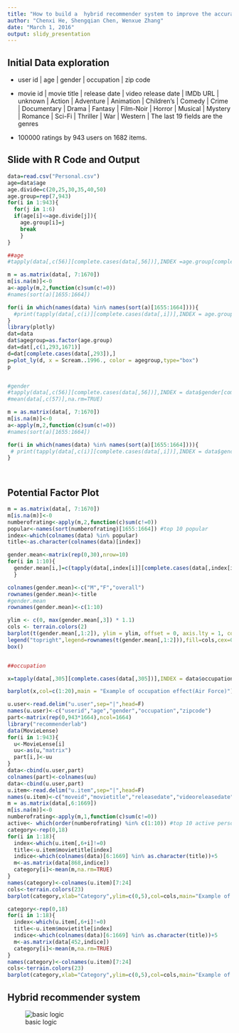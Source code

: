 ```yaml
---
title: "How to build a  hybrid recommender system to improve the accuracy?"
author: "Chenxi He, Shengqian Chen, Wenxue Zhang"
date: "March 1, 2016"
output: slidy_presentation
---
```



## Initial Data exploration 
-  user id | age | gender | occupation | zip code


-  movie id | movie title | release date | video release date |
              IMDb URL | unknown | Action | Adventure | Animation |
              Children's | Comedy | Crime | Documentary | Drama | Fantasy |
              Film-Noir | Horror | Musical | Mystery | Romance | Sci-Fi |
              Thriller | War | Western |
              The last 19 fields are the genres
              
              
-  100000 ratings by 943 users on 1682 items.

## Slide with R Code and Output
```r
data=read.csv("Personal.csv")
age=data$age
age.divide=c(20,25,30,35,40,50)
age.group=rep(7,943)
for(i in 1:943){
  for(j in 1:6)
  if(age[i]<=age.divide[j]){
    age.group[i]=j
    break
    }
}

##age
#tapply(data[,c(56)][complete.cases(data[,56])],INDEX =age.group[complete.cases(data[,56])],FUN = mean)

m = as.matrix(data[, 7:1670])
m[is.na(m)]<-0
a<-apply(m,2,function(c)sum(c!=0))
#names(sort(a)[1655:1664])

for(i in which(names(data) %in% names(sort(a)[1655:1664]))){
  #print(tapply(data[,c(i)][complete.cases(data[,i])],INDEX = age.group[complete.cases(data[,i])],FUN = mean))
}
library(plotly)
dat=data
dat$agegroup=as.factor(age.group)
dat=dat[,c(1,293,1671)]
d=dat[complete.cases(data[,293]),]
p=plot_ly(d, x = Scream..1996., color = agegroup,type="box")
p


#gender
#tapply(data[,c(56)][complete.cases(data[,56])],INDEX = data$gender[complete.cases(data[,56])],FUN = mean)
#mean(data[,c(57)],na.rm=TRUE)

m = as.matrix(data[, 7:1670])
m[is.na(m)]<-0
a<-apply(m,2,function(c)sum(c!=0))
#names(sort(a)[1655:1664])

for(i in which(names(data) %in% names(sort(a)[1655:1664]))){
 # print(tapply(data[,c(i)][complete.cases(data[,i])],INDEX = data$gender[complete.cases(data[,i])],FUN = mean))
}




```

## Potential Factor Plot
```r
m = as.matrix(data[, 7:1670])
m[is.na(m)]<-0
numberofrating<-apply(m,2,function(c)sum(c!=0))
popular<-names(sort(numberofrating)[1655:1664]) #top 10 popular
index<-which(colnames(data) %in% popular)
title<-as.character(colnames(data)[index])

gender.mean<-matrix(rep(0,30),nrow=10)
for(i in 1:10){
  gender.mean[i,]=c(tapply(data[,index[i]][complete.cases(data[,index[i]])],INDEX = data$gender[complete.cases  (data[,index[i]])],FUN = mean),mean(data[,index[i]],na.rm=TRUE))
  }

colnames(gender.mean)<-c("M","F","overall")
rownames(gender.mean)<-title
#gender.mean
rownames(gender.mean)<-c(1:10)

ylim <- c(0, max(gender.mean[,3]) * 1.1) 
cols <- terrain.colors(2) 
barplot(t(gender.mean[,1:2]), ylim = ylim, offset = 0, axis.lty = 1, col = cols,beside=T,main="Example of gender effect")
legend("topright",legend=rownames(t(gender.mean[,1:2])),fill=cols,cex=0.75)
box()


##occupation

x=tapply(data[,305][complete.cases(data[,305])],INDEX = data$occupation[complete.cases(data[,305])],FUN = mean)

barplot(x,col=c(1:20),main = "Example of occupation effect(Air Force)")

u.user<-read.delim("u.user",sep="|",head=F)
names(u.user)<-c("userid","age","gender","occupation","zipcode")
part<-matrix(rep(0,943*1664),ncol=1664) 
library("recommenderlab")
data(MovieLense)
for(i in 1:943){
  u<-MovieLense[i]
  uu<-as(u,"matrix")
  part[i,]<-uu
}
data<-cbind(u.user,part)
colnames(part)<-colnames(uu)
data<-cbind(u.user,part)
u.item<-read.delim("u.item",sep="|",head=F)
names(u.item)<-c("moveid","movietitle","releasedate","videoreleasedate","IMDbURL","uknown","Action","Adventure","Animation","Children's","Comedy","Crime","Documentary","Drama","Fantasy","Film-Noir","Horror","Musical","Mystery","Romance","Sci-Fi","Thriller","War","Western")
m = as.matrix(data[,6:1669])
m[is.na(m)]<-0
numberofrating<-apply(m,1,function(c)sum(c!=0))
active<- which(order(numberofrating) %in% c(1:10)) #top 10 active person
category<-rep(0,18)
for(i in 1:18){
  index<-which(u.item[,6+i]!=0)
  title<-u.item$movietitle[index]
  indice<-which(colnames(data)[6:1669] %in% as.character(title))+5
  m<-as.matrix(data[868,indice])
  category[i]<-mean(m,na.rm=TRUE)
}
names(category)<-colnames(u.item)[7:24]
cols<-terrain.colors(23)
barplot(category,xlab="Category",ylim=c(0,5),col=cols,main="Example of category effect(person1)")

category<-rep(0,18)
for(i in 1:18){
  index<-which(u.item[,6+i]!=0)
  title<-u.item$movietitle[index]
  indice<-which(colnames(data)[6:1669] %in% as.character(title))+5
  m<-as.matrix(data[452,indice])
  category[i]<-mean(m,na.rm=TRUE)
}
names(category)<-colnames(u.item)[7:24]
cols<-terrain.colors(23)
barplot(category,xlab="Category",ylim=c(0,5),col=cols,main="Example of category effect(person2)")

```

## Hybrid recommender system
![basic logic](logic.png)
